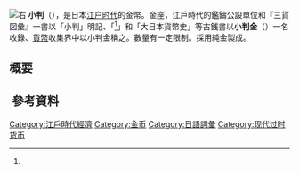 {{expand|time=2017-02-05T08:52:08+00:00}}
{{Expand language|ja}}
[[File:Keicho-koban2.jpg|右]]
'''小判'''（{{jp|j=小判|hg=こばん|rm=koban}}），是日本[[江户时代|江户时代]]的金幣。金座，江戶時代的鑑鑄公設單位和『三貨図彙』一書以「小判」明記、「{{lang|ja|金銀図録}}<ref name="金銀図録"/>」和「大日本貨幣史」等古銭書以'''小判金'''（{{lang|ja|こばんきん}}）一名收錄、[[貨幣|貨幣]]收集界中以小判金稱之。數量有一定限制。採用純金製成。

== 概要 ==
{{Empty section}}

== 參考資料 ==
{{reflist|refs =
|<ref name="金銀図録">{{Cite web|title=日本銀行金融研究所貨幣博物館　デジタル資料室|url=https://web.archive.org/web/20080501023150/http://www.imes.boj.or.jp/cm/digitalroom/senpu/ao1-1-1/index.htm|accessdate=2020-12-13|date=2008-05-01|work=web.archive.org}}</ref>
}}

{{日本货币|nocat}}

[[Category:江戶時代經濟|Category:江戶時代經濟]]
[[Category:金币|Category:金币]]
[[Category:日語詞彙|Category:日語詞彙]]
[[Category:现代过时货币|Category:现代过时货币]]